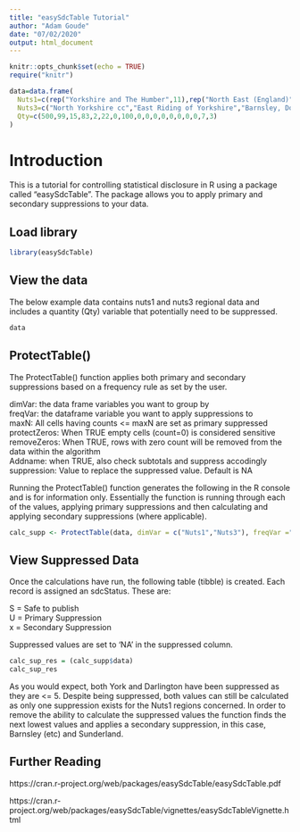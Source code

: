 ```yaml
---
title: "easySdcTable Tutorial"
author: "Adam Goude"
date: "07/02/2020"
output: html_document
---
```


```r
knitr::opts_chunk$set(echo = TRUE)
require("knitr")

data=data.frame(
  Nuts1=c(rep("Yorkshire and The Humber",11),rep("North East (England)",7)),
  Nuts3=c("North Yorkshire cc","East Riding of Yorkshire","Barnsley, Doncaster and Rotherham","North and North East Lincolnshire","York","Sheffield","Bradford","Kingston upon Hull, City of","Calderdale and Kirklees","Wakefield","Leeds","Durham cc","Hartlepool and Stockton-on-Tees","South Teesside","Tyneside","Northumberland","Sunderland","Darlington"),
  Qty=c(500,99,15,83,2,22,0,100,0,0,0,0,0,0,0,0,7,3)
)

```

# Introduction

This is a tutorial for controlling statistical disclosure in R using a package called "easySdcTable". The package allows you to apply primary and secondary suppressions to your data.

## Load library
```r
library(easySdcTable)

```

## View the data

The below example data contains nuts1 and nuts3 regional data and includes a quantity (Qty) variable that potentially need to be suppressed. 

```r
data
```

## ProtectTable()

The ProtectTable() function applies both primary and secondary suppressions based on a frequency rule as set by the user. 

dimVar: the data frame variables you want to group by                                 
freqVar: the dataframe variable you want to apply suppressions to                             
maxN: All cells having counts <= maxN are set as primary suppressed                                   
protectZeros: When TRUE empty cells (count=0) is considered sensitive                       
removeZeros: When TRUE, rows with zero count will be removed from the data within the algorithm         
Addname: when TRUE, also check subtotals and suppress accodingly                                  
suppression: Value to replace the suppressed value. Default is NA

Running the ProtectTable() function generates the following in the R console and is for information only. Essentially the function is running through each of the values, applying primary suppressions and then calculating and applying secondary suppressions (where applicable).

```r
calc_supp <- ProtectTable(data, dimVar = c("Nuts1","Nuts3"), freqVar ="Qty",maxN = 5,removeZeros = FALSE,protectZeros = FALSE, addname = TRUE)

```

## View Suppressed Data

Once the calculations have run, the following table (tibble) is created. Each record is assigned an sdcStatus. These are: 

S = Safe to publish    
U = Primary Suppression     
x = Secondary Suppression

Suppressed values are set to 'NA' in the suppressed column.

```r
calc_sup_res = (calc_supp$data)
calc_sup_res

```

As you would expect, both York and Darlington have been suppressed as they are <= 5. Despite being suppressed, both values can still be calculated as only one suppression exists for the Nuts1 regions concerned. In order to remove the ability to calculate the suppressed values the function finds the next lowest values and applies a secondary suppression, in this case, Barnsley (etc) and Sunderland.

## Further Reading

https://cran.r-project.org/web/packages/easySdcTable/easySdcTable.pdf

https://cran.r-project.org/web/packages/easySdcTable/vignettes/easySdcTableVignette.html

